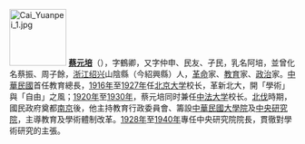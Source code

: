 [[File:Cai_Yuanpei_1.jpg|100px]]
'''[[蔡元培|蔡元培]]'''（{{bd|1868年|1月11日|1940年|3月5日|catIdx=c}}），字鶴卿，又字仲申、民友、孑民，乳名阿培，並曾化名蔡振、周子餘，[[浙江|浙江]][[绍兴|绍兴]]山陰縣（今紹興縣）人，[[革命|革命]]家、[[教育|教育]]家、[[政治|政治]]家。[[中華民國|中華民國]]首任教育總長，[[1916年|1916年]]至[[1927年|1927年]]任[[北京大学|北京大学]]校长，革新北大，開「學術」與「自由」之風；[[1920年|1920年]]至[[1930年|1930年]]，蔡元培同时兼任[[中法大学|中法大学]]校长。[[北伐|北伐]]時期，國民政府奠都[[南京|南京]]後，他主持教育行政委員會、籌設[[中華民國大學院|中華民國大學院]]及[[中央研究院|中央研究院]]，主導教育及學術體制改革。[[1928年|1928年]]至[[1940年|1940年]]專任中央研究院院長，貫徹對學術研究的主張。